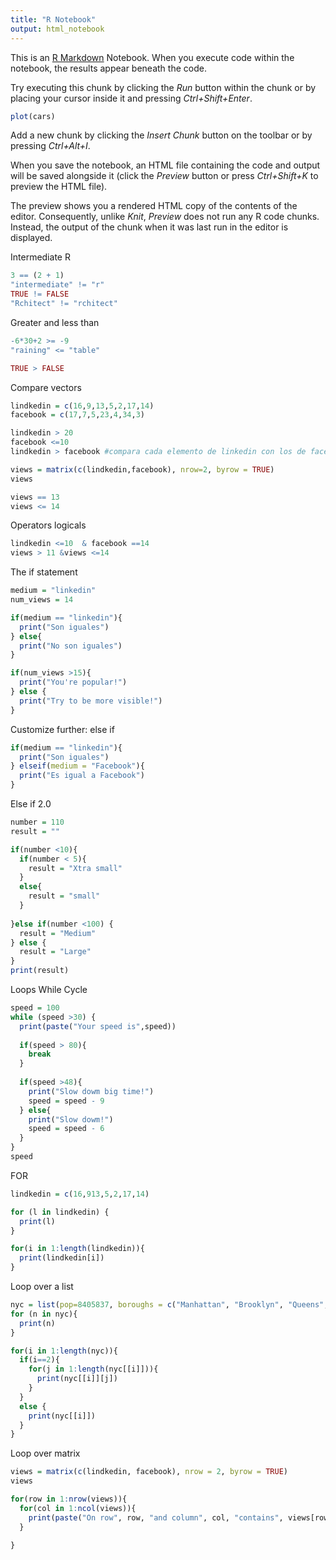 ```yaml
---
title: "R Notebook"
output: html_notebook
---
```


This is an [R Markdown](http://rmarkdown.rstudio.com) Notebook. When you execute code within the notebook, the results appear beneath the code. 

Try executing this chunk by clicking the *Run* button within the chunk or by placing your cursor inside it and pressing *Ctrl+Shift+Enter*. 

```r
plot(cars)
```

Add a new chunk by clicking the *Insert Chunk* button on the toolbar or by pressing *Ctrl+Alt+I*.

When you save the notebook, an HTML file containing the code and output will be saved alongside it (click the *Preview* button or press *Ctrl+Shift+K* to preview the HTML file).

The preview shows you a rendered HTML copy of the contents of the editor. Consequently, unlike *Knit*, *Preview* does not run any R code chunks. Instead, the output of the chunk when it was last run in the editor is displayed.


Intermediate R
```r
3 == (2 + 1)
"intermediate" != "r"
TRUE != FALSE
"Rchitect" != "rchitect"

```
Greater and less than
```r
-6*30+2 >= -9
"raining" <= "table"

TRUE > FALSE
```
Compare vectors

```r
lindkedin = c(16,9,13,5,2,17,14)
facebook = c(17,7,5,23,4,34,3)

lindkedin > 20
facebook <=10
lindkedin > facebook #compara cada elemento de linkedin con los de facekook 

views = matrix(c(lindkedin,facebook), nrow=2, byrow = TRUE)
views

views == 13
views <= 14
```
Operators logicals
```r
lindkedin <=10  & facebook ==14
views > 11 &views <=14
```

The if statement 

```r
medium = "linkedin"
num_views = 14 

if(medium == "linkedin"){
  print("Son iguales")
} else{
  print("No son iguales")
} 

if(num_views >15){
  print("You're popular!")
} else {
  print("Try to be more visible!")
}
```

Customize further: else if

```r
if(medium == "linkedin"){
  print("Son iguales")
} elseif(medium = "Facebook"){
  print("Es igual a Facebook")
}
```
Else if 2.0

```r
number = 110
result = ""

if(number <10){
  if(number < 5){
    result = "Xtra small"
  }
  else{
    result = "small"
  }
  
}else if(number <100) {
  result = "Medium"
} else {
  result = "Large"
}
print(result)
```
Loops
While Cycle
```r
speed = 100
while (speed >30) {
  print(paste("Your speed is",speed))
  
  if(speed > 80){
    break
  }
  
  if(speed >48){
    print("Slow dowm big time!")
    speed = speed - 9
  } else{
    print("Slow dowm!")
    speed = speed - 6
  }  
}
speed
```

FOR

```r
lindkedin = c(16,913,5,2,17,14)

for (l in lindkedin) {
  print(l)
}

for(i in 1:length(lindkedin)){
  print(lindkedin[i])
}
```

Loop over a list

```r
nyc = list(pop=8405837, boroughs = c("Manhattan", "Brooklyn", "Queens", "Staten Island"), capital = FALSE)
for (n in nyc){
  print(n)
}

for(i in 1:length(nyc)){
  if(i==2){
    for(j in 1:length(nyc[[i]])){
      print(nyc[[i]][j])
    }
  }
  else {
    print(nyc[[i]])
  }
}

```
Loop over matrix
```r
views = matrix(c(lindkedin, facebook), nrow = 2, byrow = TRUE)
views

for(row in 1:nrow(views)){
  for(col in 1:ncol(views)){
    print(paste("On row", row, "and column", col, "contains", views[row,col]))
  }
  
}
```











































































